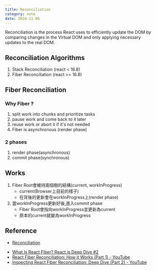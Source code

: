 ```yaml
---
title: Reconciliation
category: note
date: 2024-11-06
---
```

Reconciliation is the process React uses to efficiently update the DOM by comparing changes in the Virtual DOM and only applying necessary updates to the real DOM.

## Reconciliation Algorithms
1. Stack Reconciliation (react < 16.8)
2. Fiber Reconciliation (react >= 16.8)


## Fiber Reconciliation

### Why Fiber ?
1. split work into chunks and prioritize tasks
2. pause work and come back to it later
3. reuse work or abort it if it's not needed
4. Fiber is asynchronous (render phase)

### 2 phases
1. render phase(asynchronous)
2. commit phase(synchronous)


## Works
1. Fiber Root會維持兩個樹的結構(current, workInProgress)
	* current(Browser上目前的樣子)
	* 在背後的更新會在workInProgress上(render phase)
2. 當workInProgress更新好後,進入commit phase
	* Fiber Root會指向workInProgress並更新為current
	* 原本的current就變為workInProgress

## Reference
* [Reconciliation](https://17.reactjs.org/docs/reconciliation.html)
- [What Is React Fiber? React.js Deep Dive #2](https://www.youtube.com/watch?v=0ympFIwQFJw)
- [React Fiber Reconciliation: How it Works (Part 1) - YouTube](https://www.youtube.com/watch?v=rKk4XJYzSQA)
- [Inspecting React Fiber Reconciliation: Deep Dive (Part 2) - YouTube](https://www.youtube.com/watch?v=Zan16X8VvGM)

